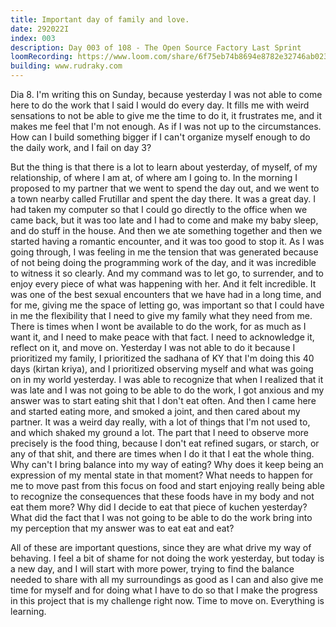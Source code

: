 ```yaml
---
title: Important day of family and love.
date: 292022I
index: 003
description: Day 003 of 108 - The Open Source Factory Last Sprint
loomRecording: https://www.loom.com/share/6f75eb74b8694e8782e32746ab02333f
building: www.rudraky.com
---
```


Dia 8. I'm writing this on Sunday, because yesterday I was not able to come here to do the work that I said I would do every day. It fills me with weird sensations to not be able to give me the time to do it, it frustrates me, and it makes me feel that I'm not enough. As if I was not up to the circumstances. How can I build something bigger if I can't organize myself enough to do the daily work, and I fail on day 3?

But the thing is that there is a lot to learn about yesterday, of myself, of my relationship, of where I am at, of where am I going to. In the morning I proposed to my partner that we went to spend the day out, and we went to a town nearby called Frutillar and spent the day there. It was a great day. I had taken my computer so that I could go directly to the office when we came back, but it was too late and I had to come and make my baby sleep, and do stuff in the house. And then we ate something together and then we started having a romantic encounter, and it was too good to stop it. As I was going through, I was feeling in me the tension that was generated because of not being doing the programming work of the day, and it was incredible to witness it so clearly. And my command was to let go, to surrender, and to enjoy every piece of what was happening with her. And it felt incredible. It was one of the best sexual encounters that we have had in a long time, and for me, giving me the space of letting go, was important so that I could have in me the flexibility that I need to give my family what they need from me. There is times when I wont be available to do the work, for as much as I want it, and I need to make peace with that fact. I need to acknowledge it, reflect on it, and move on. Yesterday I was not able to do it because I prioritized my family, I prioritized the sadhana of KY that I'm doing this 40 days (kirtan kriya), and I prioritized observing myself and what was going on in my world yesterday. I was able to recognize that when I realized that it was late and I was not going to be able to do the work, I got anxious and my answer was to start eating shit that I don't eat often. And then I came here and started eating more, and smoked a joint, and then cared about my partner. It was a weird day really, with a lot of things that I'm not used to, and which shaked my ground a lot. The part that I need to observe more precisely is the food thing, because I don't eat refined sugars, or starch, or any of that shit, and there are times when I do it that I eat the whole thing. Why can't I bring balance into my way of eating? Why does it keep being an expression of my mental state in that moment? What needs to happen for me to move past from this focus on food and start enjoying really being able to recognize the consequences that these foods have in my body and not eat them more? Why did I decide to eat that piece of kuchen yesterday? What did the fact that I was not going to be able to do the work bring into my perception that my answer was to eat eat and eat?

All of these are important questions, since they are what drive my way of behaving. I feel a bit of shame for not doing the work yesterday, but today is a new day, and I will start with more power, trying to find the balance needed to share with all my surroundings as good as I can and also give me time for myself and for doing what I have to do so that I make the progress in this project that is my challenge right now. Time to move on. Everything is learning.
